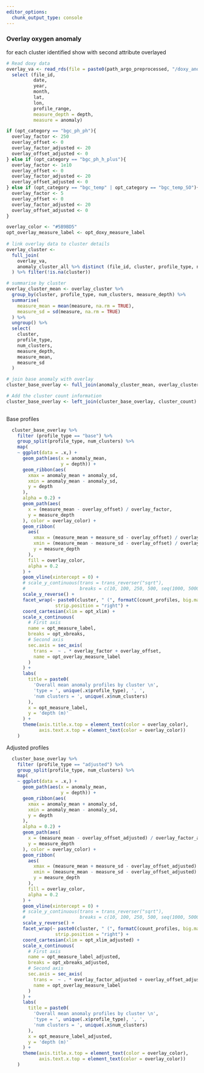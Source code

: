 ```yaml
---
editor_options: 
  chunk_output_type: console
---
```


### Overlay oxygen anomaly

for each cluster identified show with second attribute overlayed

```r

# Read doxy data
overlay_va <- read_rds(file = paste0(path_argo_preprocessed, "/doxy_anomaly_va.rds")) %>%
  select (file_id,
          date,
          year,
          month,
          lat,
          lon,
          profile_range,
          measure_depth = depth,
          measure = anomaly)

if (opt_category == "bgc_ph_ph"){
  overlay_factor <- 250
  overlay_offset <- 0
  overlay_factor_adjusted <- 20
  overlay_offset_adjusted <- 0
} else if (opt_category == "bgc_ph_h_plus"){
  overlay_factor <- 1e10
  overlay_offset <- 0
  overlay_factor_adjusted <- 20
  overlay_offset_adjusted <- 0
} else if (opt_category == "bgc_temp" | opt_category == "bgc_temp_SO"){
  overlay_factor <- 5
  overlay_offset <- 0
  overlay_factor_adjusted <- 20
  overlay_offset_adjusted <- 0
}

overlay_color <- "#5B9BD5"
opt_overlay_measure_label <- opt_doxy_measure_label
  
# link overlay data to cluster details
overlay_cluster <-
  full_join(
    overlay_va,
    anomaly_cluster_all %>% distinct (file_id, cluster, profile_type, num_clusters)
  ) %>% filter(!is.na(cluster))

# summarise by cluster
overlay_cluster_mean <- overlay_cluster %>%
  group_by(cluster, profile_type, num_clusters, measure_depth) %>%
  summarise(
    measure_mean = mean(measure, na.rm = TRUE),
    measure_sd = sd(measure, na.rm = TRUE)
  ) %>%
  ungroup() %>%
  select(
    cluster,
    profile_type,
    num_clusters,
    measure_depth,
    measure_mean,
    measure_sd
  )

# join base anomaly with overlay
cluster_base_overlay <- full_join(anomaly_cluster_mean, overlay_cluster_mean)

# Add the cluster count information
cluster_base_overlay <- left_join(cluster_base_overlay, cluster_count)
  
```

Base profiles

```r

  cluster_base_overlay %>% 
    filter (profile_type == "base") %>%
    group_split(profile_type, num_clusters) %>%
    map(
    ~ ggplot(data = .x,) +
      geom_path(aes(x = anomaly_mean,
                    y = depth)) +
      geom_ribbon(aes(
        xmax = anomaly_mean + anomaly_sd,
        xmin = anomaly_mean - anomaly_sd,
        y = depth
      ),
      alpha = 0.2) +
      geom_path(aes(
        x = (measure_mean - overlay_offset) / overlay_factor,
        y = measure_depth
      ), color = overlay_color) +
      geom_ribbon(
        aes(
          xmax = (measure_mean + measure_sd - overlay_offset) / overlay_factor,
          xmin = (measure_mean - measure_sd - overlay_offset) / overlay_factor,
          y = measure_depth
        ),
        fill = overlay_color,
        alpha = 0.2
      ) +
      geom_vline(xintercept = 0) +
      # scale_y_continuous(trans = trans_reverser("sqrt"),
      #                    breaks = c(10, 100, 250, 500, seq(1000, 5000, 500))) +
      scale_y_reverse() +
      facet_wrap(~ paste0(cluster, " (", formatC(count_profiles, big.mark=",") , ")"),
                  strip.position = "right") +
      coord_cartesian(xlim = opt_xlim) +
      scale_x_continuous(
        # First axis
        name = opt_measure_label,
        breaks = opt_xbreaks,
        # Second axis
        sec.axis = sec_axis(
          trans =  ~ . * overlay_factor + overlay_offset,
          name = opt_overlay_measure_label
        )
      ) +
      labs(
        title = paste0(
          'Overall mean anomaly profiles by cluster \n',
          'type = ', unique(.x$profile_type), ', ', 
          'num clusters = ', unique(.x$num_clusters)
        ),
        x = opt_measure_label,
        y = 'depth (m)'
      ) +
      theme(axis.title.x.top = element_text(color = overlay_color),
            axis.text.x.top = element_text(color = overlay_color))
    )

```

Adjusted profiles

```r

  cluster_base_overlay %>% 
    filter (profile_type == "adjusted") %>%
    group_split(profile_type, num_clusters) %>%
    map(
    ~ ggplot(data = .x,) +
      geom_path(aes(x = anomaly_mean,
                    y = depth)) +
      geom_ribbon(aes(
        xmax = anomaly_mean + anomaly_sd,
        xmin = anomaly_mean - anomaly_sd,
        y = depth
      ),
      alpha = 0.2) +
      geom_path(aes(
        x = (measure_mean - overlay_offset_adjusted) / overlay_factor_adjusted,
        y = measure_depth
      ), color = overlay_color) +
      geom_ribbon(
        aes(
          xmax = (measure_mean + measure_sd - overlay_offset_adjusted) / overlay_factor_adjusted,
          xmin = (measure_mean - measure_sd - overlay_offset_adjusted) / overlay_factor_adjusted,
          y = measure_depth
        ),
        fill = overlay_color,
        alpha = 0.2
      ) +
      geom_vline(xintercept = 0) +
      # scale_y_continuous(trans = trans_reverser("sqrt"),
      #                    breaks = c(10, 100, 250, 500, seq(1000, 5000, 500))) +
      scale_y_reverse() +
      facet_wrap(~ paste0(cluster, " (", formatC(count_profiles, big.mark=",") , ")"),
                  strip.position = "right") +
      coord_cartesian(xlim = opt_xlim_adjusted) +
      scale_x_continuous(
        # First axis
        name = opt_measure_label_adjusted,
        breaks = opt_xbreaks_adjusted,
        # Second axis
        sec.axis = sec_axis(
          trans =  ~ . * overlay_factor_adjusted + overlay_offset_adjusted,
          name = opt_overlay_measure_label
        )
      ) +
      labs(
        title = paste0(
          'Overall mean anomaly profiles by cluster \n',
          'type = ', unique(.x$profile_type), ', ', 
          'num clusters = ', unique(.x$num_clusters)
        ),
        x = opt_measure_label_adjusted,
        y = 'depth (m)'
      ) +
      theme(axis.title.x.top = element_text(color = overlay_color),
            axis.text.x.top = element_text(color = overlay_color))
    )

```
